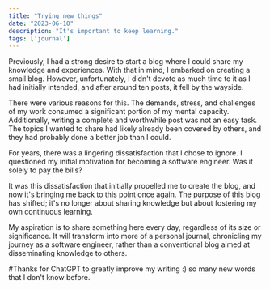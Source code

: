 ```yaml
---
title: "Trying new things"
date: "2023-06-10"
description: "It's important to keep learning."
tags: ['journal']
---
```


Previously, I had a strong desire to start a blog where I could share my knowledge and experiences. With that in mind, I embarked on creating a small blog. However, unfortunately, I didn't devote as much time to it as I had initially intended, and after around ten posts, it fell by the wayside.

There were various reasons for this. The demands, stress, and challenges of my work consumed a significant portion of my mental capacity. Additionally, writing a complete and worthwhile post was not an easy task. The topics I wanted to share had likely already been covered by others, and they had probably done a better job than I could.

For years, there was a lingering dissatisfaction that I chose to ignore. I questioned my initial motivation for becoming a software engineer. Was it solely to pay the bills?

It was this dissatisfaction that initially propelled me to create the blog, and now it's bringing me back to this point once again. The purpose of this blog has shifted; it's no longer about sharing knowledge but about fostering my own continuous learning.

My aspiration is to share something here every day, regardless of its size or significance. It will transform into more of a personal journal, chronicling my journey as a software engineer, rather than a conventional blog aimed at disseminating knowledge to others.

#Thanks for ChatGPT to greatly improve my writing :) so many new words that I don't know before.
